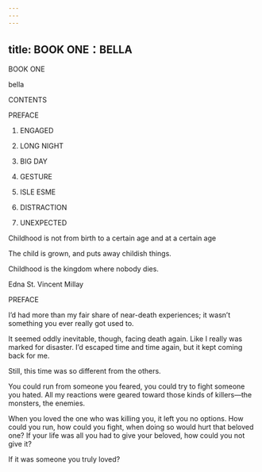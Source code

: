```yaml
---
---
---
```

title: BOOK ONE：BELLA
---






BOOK ONE




bella





CONTENTS


PREFACE


1. ENGAGED


2. LONG NIGHT


3. BIG DAY


4. GESTURE


5. ISLE ESME


6. DISTRACTION


7. UNEXPECTED

Childhood is not from birth to a certain age and at a certain age

The child is grown, and puts away childish things.

Childhood is the kingdom where nobody dies.




Edna St. Vincent Millay





PREFACE





I’d had more than my fair share of near-death experiences; it wasn’t something you ever really got used to.

It seemed oddly inevitable, though, facing death again. Like I really was marked for disaster. I’d escaped time and time again, but it kept coming back for me.

Still, this time was so different from the others.

You could run from someone you feared, you could try to fight someone you hated. All my reactions were geared toward those kinds of killers—the monsters, the enemies.

When you loved the one who was killing you, it left you no options. How could you run, how could you fight, when doing so would hurt that beloved one? If your life was all you had to give your beloved, how could you not give it?

If it was someone you truly loved?


